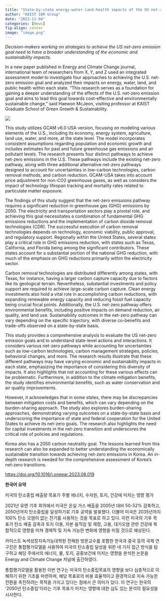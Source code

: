 ```yaml
---
title: "State-by-state energy-water-land-health impacts of the US net-zero emissions goal"
author: "KAIST IAM Group"
date: "2023-11-04"
categories: [News]
fig-align: center
image: "image.png"
---
```


*Decision-makers working on strategies to achieve the US net-zero emission goal need to have a broader understanding of the economic and sustainability impacts.*

In a new paper published in Energy and Climate Change journal, international team of researchers from X, Y, and Z used an integrated assessment model to investigate four approaches to achieving the U.S. net-zero emission goal and analyzed their impacts on energy, water, land, and public health within each state. "This research serves as a foundation for gaining a deeper understanding of the effects of the U.S. net-zero emission goal and aims to lead this goal towards cost-effective and environmentally sustainable change," said Haewon McJeon, visiting professor at KAIST Graduate School of Green Growth & Sustainability. 

![](image.png)

This study utilizes GCAM v6.0 USA version, focusing on modeling various elements of the U.S., including its economy, energy system, agriculture, land use, water, and more, at the state level. The model incorporates consistent assumptions regarding population and economic growth and includes estimates for past and future greenhouse gas emissions and air pollutant levels. The research presents four distinct pathways to achieve net-zero emissions in the U.S. These pathways include the existing net-zero pathway, along with three additional alternative net-zero pathways designed to account for uncertainties in low-carbon technologies, carbon removal methods, and carbon reduction. GCAM-USA takes into account price adjustment for non-CO2 greenhouse gases, as well as considers the impact of technology lifespan tracking and mortality rates related to particulate matter exposure. 

The findings of this study suggest that the net-zero emissions pathway requires a significant reduction in greenhouse gas (GHG) emissions by 2050. The electricity and transportation sectors play a pivotal role, and achieving this goal necessitates a combination of fundamental GHG emissions reductions and the implementation of carbon dioxide removal technologies (CDR). The successful execution of carbon removal technologies depends on technology, economic viability, public approval, and regulatory support. Regionally within the United States, several states play a critical role in GHG emissions reduction, with states such as Texas, California, and Florida being among the significant contributors. These states account for a substantial portion of the national GHG reduction, with much of the emphasis on GHG reductions primarily within the electricity sector.

Carbon removal technologies are distributed differently among states, with Texas, for instance, having a larger carbon capture capacity due to factors like its geological terrain. Nevertheless, substantial investments and policy support are required to achieve large-scale carbon capture. Clean energy investments also hold a vital role in accomplishing carbon reductions, with expanding renewable energy capacity and reducing fossil fuel capacity being crucial focal points. Additionally, the U.S. net-zero pathway offers environmental benefits, including positive impacts on demand reduction, air quality, and land use. Sustainability outcomes in the net-zero pathway can vary depending on the specific trajectory, with diverse co-benefits and trade-offs observed on a state-by-state basis. 

This study provides a comprehensive analysis to evaluate the US net-zero emission goals and to understand state-level actions and interactions. It considers various net-zero pathways while accounting for uncertainties such as low-carbon technologies, carbon management strategies, policies, behavioral changes, and more. The research results illustrate that these different pathways may have varying economic and sustainability impacts in each state, emphasizing the importance of considering this diversity of impacts. It also highlights that not accounting for these various effects can be problematic. Furthermore, in addition to the climate mitigation benefits, the study identifies environmental benefits, such as water conservation and air quality improvements.

However, it acknowledges that in some states, there may be discrepancies between mitigation costs and benefits, which can vary depending on the burden-sharing approach. The study also explores burden-sharing approaches, demonstrating varying outcomes on a state-by-state basis and underscoring the importance of state and federal cooperation for the United States to achieve its net-zero goals. The research also highlights the need for capital investments in the net-zero transition and underscores the critical role of policies and regulations.  

Korea also has a 2050 carbon neutrality goal. The lessons learned from this research can also be expanded to better understanding the economically sustainable transition towards achieving net-zero emissions in Korea. An in-depth research is needed for the comprehensive assessment of Korea's net-zero transitions. 

<https://doi.org/10.1016/j.oneear.2023.08.019>

**한국어 요약**  

미국의 탄소중립 배출량 목표가 주별 에너지, 수자원, 토지, 건강에 미치는 영향 평가  

2021년 유엔 기후 회의에서 미국은 온실 가스 배출을 2005년 대비 50-52% 감축하고, 2050년까지 탄소중립을 달성하기로 기후 공약을 발표했다. 더불어 미국은 2035년까지 100% 탄소 오염이 없는 전기를 사용하는 것을 목표로 하고 있다. 이런 미국의 기후 목표가 탄소 배출 감축과 토지 이용, 자본 움직임 및 재정, 고용, 대기오염 관련 건강에 복합적으로 영향을 미쳐 경제적 및 지속 가능한 변화에 영향을 미칠 것으로 예상된다.  

카이스트 녹색성장지속가능대학원 전해원 방문교수를 포함한 한국과 중국 등의 국제 연구진은 통합평가모델을 사용하여 미국의 탄소중립 달성을 위한 네 가지 접근 방식을 탐구하고 해당 주에서의 에너지, 물, 토지, 공중보건에 미치는 영향을 분석한 논문을 Energy and Climate Change 저널에 출간하였다.  

통합평가모델을 활용한 이번 연구는 미국의 탄소중립목표의 영향을 보다 심층적으로 이해하기 위한 기초를 마련하며, 해당 목표로의 비용 효율적이고 환경적으로 지속 가능한 전환을 촉진하려는 목적을 가지고 있다는 점에서 큰 의미가 있다. 이 연구는 한국의 \'2050년 탄소중립\'이라는 기후 목표가 미치는 영향에 대한 심도 있는 분석의 필요성을 시사한다. 

